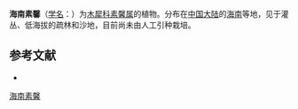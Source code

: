 {{Speciesbox
| name = 海南素馨
| status = 
| status_system = 
| image =
| genus = Jasminum
| species = ligustrioides
| authority = Chia
}}

'''海南素馨'''（[[学名|学名]]：{{lang|la|''Jasminum ligustrioides''}}）为[[木犀科|木犀科]][[素馨属|素馨属]]的植物。分布在[[中国大陆|中国大陆]]的[[海南|海南]]等地，见于灌丛、低海拔的疏林和沙地，目前尚未由人工引种栽培。

== 参考文献 ==
<div class="references-small">
* {{cite web| url =http://www.bioinfo.cn/db05/KmzwSpecies.php?action=view&id=30502| title =海南素馨| work =《中国高等植物数据库全库》| publisher =中国科学院微生物研究所| author =昆明植物研究所| accessdate =2009-02-26| deadurl =yes| archiveurl =https://web.archive.org/web/20160305011155/http://www.bioinfo.cn/db05/KmzwSpecies.php?action=view&id=30502| archivedate =2016-03-05}}
</div>
{{Taxonbar|from=Q11150123}}

[[Category:素馨属|海南素馨]]


{{植物小作品}}